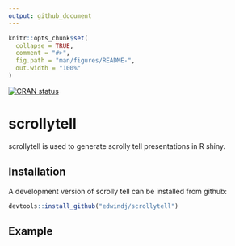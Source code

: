 ```yaml
---
output: github_document
---
```


<!-- README.md is generated from README.Rmd. Please edit that file -->

```r
knitr::opts_chunk$set(
  collapse = TRUE,
  comment = "#>",
  fig.path = "man/figures/README-",
  out.width = "100%"
)
```
[![CRAN status](https://www.r-pkg.org/badges/version/scrollytell)](https://cran.r-project.org/package=scrollytell)

# scrollytell

scrollytell is used to generate scrolly tell presentations in R shiny.

## Installation

A development version of scrolly tell can be installed from github:

``` r
devtools::install_github("edwindj/scrollytell")
```

## Example

```r
```

